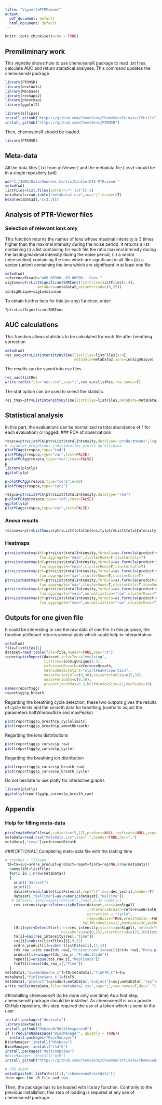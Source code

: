 ```yaml
---
title: "VignettePTRViewer"
output:
  pdf_document: default
  html_document: default
---
```


```r
knitr::opts_chunk$set(echo = TRUE)
```

## Premiliminary work
This vignette shows how to use chemosensR package to read .txt files, calculate AUC and return statistical analyses. 
This command updates the chemosensR package
```r
library(PTRMSR)
library(devtools)
library(MSnbase)
library(reshape2)
library(pheatmap)
library(ggplot2)

library(ellipse)
install_github("https://github.com/ChemoSens/ChemoSensPrivate/CSUtils")
install_github("https://github.com/ChemoSens/PTRMSR")

``` 

Then, chemosensR should be loaded.

```r
library(PTRMSR)
``` 

## Meta-data
All the data files (.txt from ptrViewer) and the metadata file (.csv) should be in a single repository (wd)
```r
wd="C:/INRA/Data/Donnees Cantin/Cantin-DTS-PTRviewer" 
setwd(wd)
listFiles=list.files(pattern="*.txt")[-1]
metaData2=read.table("metaData2.csv",sep=";",header=T)
head(metaData2[,-c(2:3)])
```
## Analysis of PTR-Viewer files

### Selection of relevant ions only
This function returns the names of ions whose maximal intensity is 3 times higher than the maximal intensity during the noise period. It returns a list containing (i) a list containing for each file the ratio maximal intensity during the tasting/maximal intensity during the noise period, (ii) a vector (intersection) containing the ions which are significant in all files (iii) a vector (union) containing the ions which are significant in at least one file
```r
setwd(wd)
referenceBreath="m69.06906..69.06906...Conc."
sigIons=ptrvListSignificantSNRIons(listFiles=listFiles[1:4],
               metaData=metaData2,noisePeriod=c(0,25))
ionSigUnique=sigIons$union
```



To obtain further help for this (or any) function, enter: 
```r
?ptrvListSignificantSNRIons
```


## AUC calculations
This function allows statistics to be calculated for each file after breathing correction
```r
setwd(wd)
res_auc=ptrvListIntensityByTime(listFiles=listFiles[1:4],
                                metaData=metaData2,ions=ionSigUnique)
```

The results can be saved into csv files
```r
res_auc$listRes
write.table(file="auc.csv",sep=";",res_auc$listRes,row.names=F)
```

The stat option can be used to select the statistic.
```r
res_tmax=ptrvListIntensityByTime(listFiles=listFiles,metaData=metaData2,ions=ionSigUnique,stat="tmax")
```

## Statistical analysis
In this part, the evaluations can be normalized (a total abundance of 1 for each evaluation) or logged. 
### PCA of observations
```r
respca=ptrvListPCA(ptrvList$totalIntensity,dataType="productMeans",log=FALSE)
# rajouter projetions individuelles plutot qu'ellipses
plotPCAgg(respca,type="ind")
plotPCAgg(respca,type="var",text=FALSE)
p=plotPCAgg(respca,type="var",text=FALSE)
p
library(plotly)
ggplotly(p)

p=plotPCAgg(respca,type="cor1",n=80)
plotPCAgg(respca,type="cor2")

respca=ptrvListPCA(ptrvList$totalIntensity,dataType="raw")
p=plotPCAgg(respca,type="ind",text=FALSE)
ggplotly(p)
plotPCAgg(respca,type="var",text=FALSE)

```

### Anova results
```r
resanova=ptrvListAnova(ptrvList$totalIntensity[ptrvList$totalIntensity[,"ion"]=="m101.09",],normalizeByEval=FALSE)
```

### Heatmaps
```r
ptrvListHeatmap(df=ptrvList$totalIntensity,formula=as.formula(product+subject+rep~ion),
                fun.aggregate="mean",clusterRows=T,clusterCols=T)
ptrvListHeatmap(df=ptrvList$totalIntensity,formula=as.formula(product+subject+rep~ion),
                fun.aggregate="mean",clusterRows=T,clusterCols=T)
ptrvListHeatmap(df=ptrvList$totalIntensity,formula=as.formula(product+subject+rep~ion),
                fun.aggregate="max",clusterRows=T,clusterCols=T)
ptrvListHeatmap(df=ptrvList$totalIntensity,formula=as.formula(product+subject~ion),
                fun.aggregate="max",clusterRows=T,clusterCols=T,showRownames=T)
ptrvListHeatmap(df=ptrvList$totalIntensity,formula=as.formula(product+subject~ion),
                fun.aggregate="mean",normalization="row",clusterRows=T,clusterCols=T,showRownames=T)
ptrvListHeatmap(df=ptrvList$totalIntensity,formula=as.formula(product+subject~ion),
                fun.aggregate="mean",normalization="row",clusterRows=T,clusterCols=T,showRownames=T,annotationRow="subject")

```

## Outputs for one given file
It could be interesting to see the raw data of one file. In this purpose, the function ptrReport returns several plots which could help to interpretation. 
```r
setwd(wd)
file=listFiles[1]
dataset=read.table(file=file,header=TRUE,sep="\t")
report=ptrvReport(dataset,selecIons="evolving",
                  listIons=ionSigUnique[1:3],
                  referenceBreath=referenceBreath,
                  methodDetectStart="startPeakProportion",
                  noisePeriodIBT=c(0,30),noisePeriodSig=c(0,30),
                  noisePeriodDS=c(0,30),
                  proportionOfMax=0.3,halfWindowSize=12,maxPeaks=30)
names(report$gg)
report$gg$p_breath
```

Regarding the breathing cycle detection, these two outputs gives the results of cycle limits and the smooth data for breathing (useful to adjust the parameters halfWindowSize and maxPeaks)

```r
plot(report$gg$p_breath$p_cyclelimits)
plot(report$gg$p_breath$p_smoothbreath)
```

Regarding the ions distributions
```r
plot(report$gg$p_curves$p_raw)
plot(report$gg$p_curves$p_cycle)
```

Regarding the breathing ion distribution
```r
plot(report$gg$p_curves$p_breath_raw)
plot(report$gg$p_curves$p_breath_cycle)
```

Do not hesitate to use plotly for interactive graphs
```r
library(plotly)
ggplotly(report$gg$p_curves$p_breath_raw)
```

## Appendix
### Help for filling meta-data
```r
ptrvCreateMetaFile(wd,subject=c(9,12),product=NULL,replicate=NULL,sep=";")
metaData=read.csv("metaData.csv",sep=";",header=TRUE,dec=",")
metaData[,"resp"]=referenceBreath
``` 
###[OPTIONAL] Completing meta-data file with the tasting time
```r
# courbes + lissage
 t0=tn=suj=ordre_produit=product=repet=finTS=rep(NA,nrow(metaData))
  names(t0)=listFiles
  for(i in 1:nrow(metaData))
  {
    print("dataset")
    print(i)
    dataset=read.table(listFiles[i],sep="\t",dec=dec_vec[i],header=T)
    dataset[,"RelTime"]=as.numeric(dataset[,"RelTime"])
   # dataset[,ions]=apply(dataset[,ions],2,as.numeric)
    res_intensity=ptrvIntensityByTime(dataset,ions=ionSigAll
                                      ,referenceBreath=referenceBreath,
                                      correction = "cycle",
                                      removeNoise=TRUE,breathRatio =FALSE,timeBlank=c(0,25),
                                    halfWindowSize=12,maxPeaks=30,method="SuperSmoother",total=FALSE)
    t0[i]=ptrvDetectStart(res=res_intensity,starts=ionSigAll, method="startPeakProportion",proportionOfMax=0.1,graph=FALSE,
                          noisePeriod=c(0,25),startPeriod=c(25,100))$tx
    tn[i]=max(res_intensity$res[,"time"])
    suj[i]=substr(listFiles[i],9,12)
    ordre_produit[i]=substr(listFiles[i],14,14)
    tds_raw_i=tds_raw[tds_raw[,"SubjectCode"]==suj[i]&tds_raw[,"Rang.produit"]==ordre_produit[i],]
    product[i]=unique(tds_raw_i[,"ProductCode"])
    repet[i]=unique(tds_raw_i[,"Replicate"])
    finTS[i]=max(tds_raw_i[,"Time"])
  }
metaData[,"miseEnBouche_s"]=t0;metaData[,"finPTR_s"]=tn;
metaData[,"finTimeSens_s"]=finTS
metaData[,"product"]=product;metaData[,"subject"]=suj;metaData[,"rep"]=repet
write.table(metaData,file="metaData2.csv",sep=";",row.names=F,dec=".")
```
##Installing chemosensR (to be done only one time)
As a first step, chemosensR package should be installed. As chemosensR is on a private GitHub repository, this step required the use of a token which is send to the user.

```r
install.packages("devtools")
library(devtools)
install_github("MahieuB/MultiResponseR") 
if (!requireNamespace("BiocManager", quietly = TRUE))
  install.packages("BiocManager")
BiocManager::install("MSnbase")
BiocManager::install("rhdf5")
install.packages("multcompView")
#BiocManager::install("mzR")
install_github("https://github.com/ChemoSens/ChemoSensPrivate/ChemosensR",             auth_token="d92a1193900767184efad9d26606bb1db9ad6ba9") 

# FOR SHINY 
setwd(paste0(.libPaths()[1],"/chemosensR/extdata"))
then open the .R file and run
```  

Then, the package has to be loaded with library function. Contrarily to the previous installation, this step of loading is required at any use of chemosensR package. 